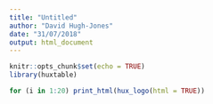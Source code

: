 ```yaml
---
title: "Untitled"
author: "David Hugh-Jones"
date: "31/07/2018"
output: html_document
---
```


```r
knitr::opts_chunk$set(echo = TRUE)
library(huxtable)
```

```r

for (i in 1:20) print_html(hux_logo(html = TRUE))

```
